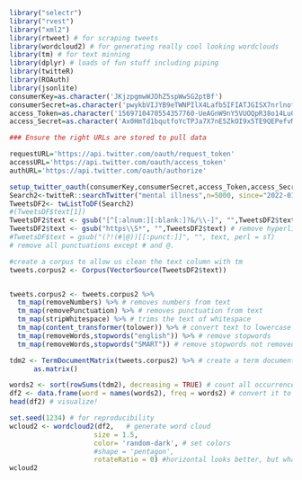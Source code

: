 ```r
library("selectr")
library("rvest")
library("xml2")
library(rtweet) # for scraping tweets
library(wordcloud2) # for generating really cool looking wordclouds
library(tm) # for text minning
library(dplyr) # loads of fun stuff including piping
library(twitteR)
library(ROAuth)
library(jsonlite)
consumerKey=as.character('JKjzpgmwWJDhZ5spWwSG2ptBf')
consumerSecret=as.character('pwykbVIJYB9eTWNPIlX4Lafb5IFIATJGISX7nrlnof1xEl963x')
access_Token=as.character('1569710470554357760-UeAGnW9nY5VUOQpR38o14Lu0u1m01X')
access_Secret=as.character('Ax0HmTd1bqutfoYcTPJa7X7nE5ZkOI9x5TE9QEPefvM0l')

### Ensure the right URLs are stored to pull data

requestURL='https://api.twitter.com/oauth/request_token'
accessURL='https://api.twitter.com/oauth/access_token'
authURL='https://api.twitter.com/oauth/authorize'

setup_twitter_oauth(consumerKey,consumerSecret,access_Token,access_Secret)
Search2<-twitteR::searchTwitter("mental illness",n=5000, since="2022-01-01")
TweetsDF2<- twListToDF(Search2)
#(TweetsDF$text[1])
TweetsDF2$text <- gsub("[^[:alnum:][:blank:]?&/\\-]", "",TweetsDF2$text) # remove alphanumeric characters 
TweetsDF2$text <- gsub("https\\S*", "",TweetsDF2$text) # remove hyperlinks
#TweetsDF$text = gsub("(?!(#|@))[[:punct:]]", "", text, perl = sT) 
# remove all punctuations except # and @. 

#create a corpus to allow us clean the text column with tm
tweets.corpus2 <- Corpus(VectorSource(TweetsDF2$text))


tweets.corpus2 <- tweets.corpus2 %>%
  tm_map(removeNumbers) %>% # removes numbers from text
  tm_map(removePunctuation) %>% # removes punctuation from text
  tm_map(stripWhitespace) %>% # trims the text of whitespace
  tm_map(content_transformer(tolower)) %>% # convert text to lowercase
  tm_map(removeWords,stopwords("english")) %>% # remove stopwords
  tm_map(removeWords,stopwords("SMART")) # remove stopwords not removed from previous line

tdm2 <- TermDocumentMatrix(tweets.corpus2) %>% # create a term document matrix
      as.matrix()

words2 <- sort(rowSums(tdm2), decreasing = TRUE) # count all occurrences of each word and group them
df2 <- data.frame(word = names(words2), freq = words2) # convert it to a dataframe
head(df2) # visualize!

set.seed(1234) # for reproducibility
wcloud2 <- wordcloud2(df2,   # generate word cloud
                     size = 1.5,
                     color= 'random-dark', # set colors
                     #shape = 'pentagon',
                     rotateRatio = 0) #horizontal looks better, but what do you think?
wcloud2
```


